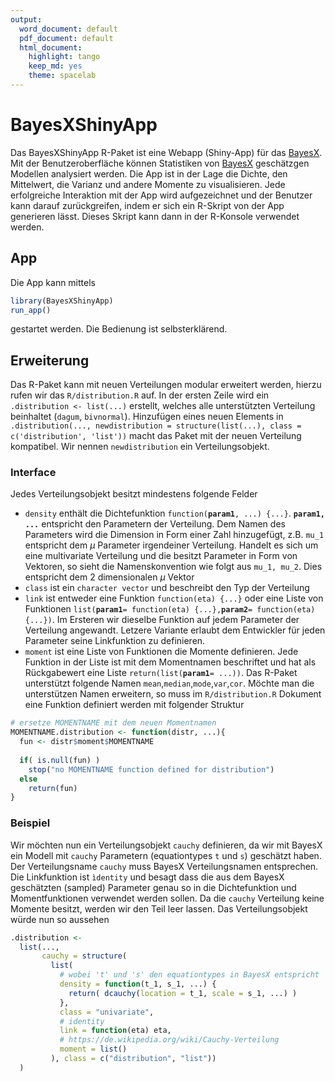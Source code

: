 ```yaml
---
output:
  word_document: default
  pdf_document: default
  html_document:
    highlight: tango
    keep_md: yes
    theme: spacelab
---
```

# BayesXShinyApp

Das BayesXShinyApp R-Paket ist eine Webapp (Shiny-App) für das [BayesX](http://www.statistik.lmu.de/~bayesx/bayesx.html). Mit der Benutzeroberfläche können Statistiken von [BayesX](http://www.statistik.lmu.de/~bayesx/bayesx.html) geschätzgen Modellen analysiert werden.
Die App ist in der Lage die Dichte, den Mittelwert, die Varianz und andere
Momente zu visualisieren. Jede erfolgreiche Interaktion mit der App wird
aufgezeichnet und der Benutzer kann darauf zurückgreifen, indem er sich ein R-Skript
von der App generieren lässt. Dieses Skript kann dann in der R-Konsole
verwendet werden.

## App
Die App kann mittels

```r
library(BayesXShinyApp)
run_app()
```

gestartet werden. Die Bedienung ist selbsterklärend.

## Erweiterung
Das R-Paket kann mit neuen Verteilungen modular erweitert werden, 
hierzu rufen wir das `R/distribution.R` auf. In der ersten Zeile wird ein 
`.distribution <- list(...)` erstellt, welches alle
unterstützten Verteilung beinhaltet (`dagum`, `bivnormal`). Hinzufügen eines 
neuen Elements in `.distribution(..., newdistribution = structure(list(...), class = c('distribution', 'list'))` macht das Paket 
mit der neuen Verteilung kompatibel. Wir nennen `newdistribution` ein 
Verteilungsobjekt.

### Interface
Jedes Verteilungsobjekt besitzt mindestens folgende Felder

* `density` enthält die Dichtefunktion `function(`**`param1`**`, ...) {...}`. 
**`param1, ...`** entspricht den Parametern der Verteilung. Dem Namen des Parameters
wird die Dimension in Form einer Zahl hinzugefügt, z.B. `mu_1` entspricht dem
$\mu$ Parameter irgendeiner Verteilung. Handelt es sich um eine multivariate
Verteilung und die besitzt Parameter in Form von Vektoren, so sieht die Namenskonvention wie folgt aus `mu_1, mu_2`. Dies entspricht dem 2 dimensionalen *$\mu$* Vektor
* `class` ist ein `character vector` und beschreibt den Typ der 
Verteilung
* `link` ist entweder eine Funktion `function(eta) {...}` oder eine
Liste von Funktionen `list(`**`param1`**` = function(eta) {...}, `**`param2`**` = function(eta) {...})`. Im Ersteren
wir dieselbe Funktion auf jedem Parameter der Verteilung angewandt. Letzere Variante
erlaubt dem Entwickler für jeden Parameter seine Linkfunktion zu definieren.
* `moment` ist eine Liste von Funktionen die Momente definieren. Jede Funktion 
in der Liste ist mit dem Momentnamen beschriftet und hat als Rückgabewert eine 
Liste `return(list(`**`param1`**` = ...))`. Das R-Paket unterstützt
folgende Namen `mean`,`median`,`mode`,`var`,`cor`. Möchte man die unterstützen Namen
erweitern, so muss im `R/distribution.R` Dokument eine Funktion definiert werden
mit folgender Struktur


```r
# ersetze MOMENTNAME mit dem neuen Momentnamen
MOMENTNAME.distribution <- function(distr, ...){
  fun <- distr$moment$MOMENTNAME
  
  if( is.null(fun) )
    stop("no MOMENTNAME function defined for distribution")
  else
    return(fun)
}
```

### Beispiel
Wir möchten nun ein Verteilungsobjekt `cauchy` definieren,
da wir mit BayesX ein Modell mit `cauchy` Parametern (equationtypes `t` und `s`) 
geschätzt haben. Der 
Verteilungsname `cauchy` muss BayesX Verteilungsnamen entsprechen. Die Linkfunktion
ist `ìdentity` und besagt dass die aus dem BayesX geschätzten (sampled) Parameter
genau so in die Dichtefunktion und Momentfunktionen verwendet werden sollen. Da
die `cauchy` Verteilung keine Momente besitzt, werden wir den Teil leer lassen.
Das Verteilungsobjekt würde nun so aussehen

```r

.distribution <- 
  list(...,
       cauchy = structure(
         list(
           # wobei 't' und 's' den equationtypes in BayesX entspricht
           density = function(t_1, s_1, ...) {
             return( dcauchy(location = t_1, scale = s_1, ...) )
           },
           class = "univariate",
           # identity
           link = function(eta) eta,
           # https://de.wikipedia.org/wiki/Cauchy-Verteilung
           moment = list()
         ), class = c("distribution", "list"))
  )

```




